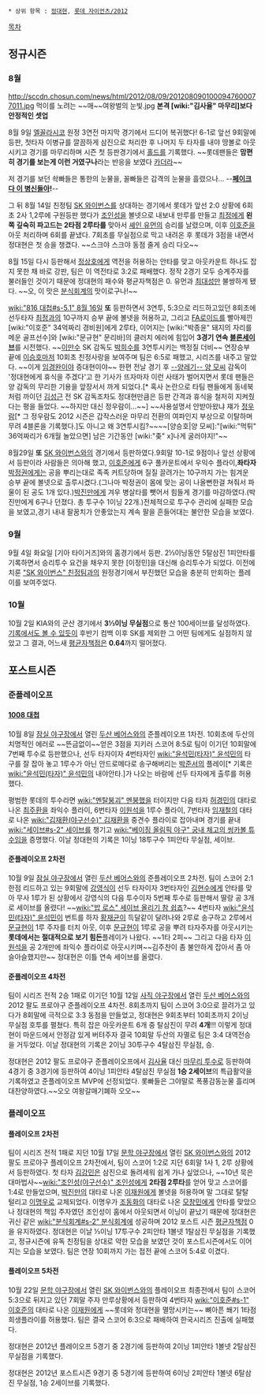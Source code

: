  * 상위 항목 : [[정대현]], [[롯데 자이언츠/2012]]

[[목차]]
== 정규시즌 ==
=== 8월 ===
http://sccdn.chosun.com/news/html/2012/08/09/2012080901000947600077011.jpg
먹이를 노려는 ~~매~~여왕벌의 눈빛.jpg
'''본격 [wiki:"김사율" 마무리]보다 안정적인 셋업'''

8월 9일 [[엘꼴라시코]] 원정 3연전 마지막 경기에서 드디어 복귀했다! 6-1로 앞선 9회말에 등판, 첫타자 이병규를 깔끔하게 삼진으로 처리한 후 나머지 두 타자를 내야 땅볼로 아웃시키고 경기를 마무리하며 시즌 첫 등판경기에서 [[홀드]]를 기록했다. ~~롯데팬들은 '''맘편히 경기를 보는게 이런 거였구나'''라는 반응을 보였다 [[카더라]]~~

저 경기를 보던 솩빠들은 통한의 눈물을, 꼴빠들은 감격의 눈물을 흘렸으나... --'''[[페이크다 이 병신들아]]!'''--

그 뒤 8월 14일 친정팀 [[SK 와이번스]]를 상대하는 경기에서 롯데가 앞선 2:0 상황에 6회초 2사 1,2루에 구원등판 했다가 [[조인성]]을 볼넷으로 내보내 만루를 만들고 [[최정]]에게 '''왼쪽 깊숙히 파고드는 2타점 2루타를''' 맞아서 [[셰인 유먼]]의 승리를 날렸으며, 이후 [[이호준]]을 아웃 처리하며 6회를 끝냈다. 7회초를 무실점으로 막고 내려온 후 롯데가 3점을 내면서 정대현은 첫 승을 챙겼다. ~~스크야 스크야 동점 줄게 승리 다오~~

8월 15일 다시 등판해서 [[정상호]]에게 역전을 허용하는 안타를 맞고 아웃카운트 하나도 잡지 못한 채 바로 강판, 팀은 이 역전타로 3:2로 패배했다. 정작 2경기 모두 승계주자를 불러들인 것이기 때문에 정대현의 패수와 평균자책점은 0. 유먼과 [[최대성]]만 불쌍하게 됐다. ~~오, 이 맛은 [[분식회계]]의 맛이로구나!~~

[[wiki:"816 대첩#s-5.1" 8월 16일]] '''또''' 등판하면서 3연투, 5:3으로 리드하고있던 8회초에 선두타자 [[최정]]과의 10구까지 승부 끝에 볼넷을 허용하고, 그리고 [[FA로이드]]를 빨아제낀 [wiki:"이호준" 34억짜리 경비원]에게 2루타, 이어지는 [wiki:"박종윤" 돼지의 자리를 메운 골프선수]와 [wiki:"문규현" 문리바]의 클러치 에러에 힘입어 '''3경기 연속 [[블론세이브]]'''를 시전했다. ~~[[이만수]] SK 감독도 [[박희수]]를 3연투시키는 백정질 더비~~ 연장승부 끝에 [[이승호]]마저 10회초 친정사랑을 보여주며 팀은 6:5로 패했고, 시리즈를 내주고 말았다. ~~이게 [[임경완]]이야 증대현이야~~ 한편 전날 경기 후 [[양승호|--양레기-- 양 모씨]] 감독이 '정대현에게 휴식을 주겠다'고 한 기사가 뜨자마자 이런 사태가 벌어지면서 롯데 팬들은 양 감독의 무리한 기용을 앞장서서 까게 되었다.[* 혹사 논란으로 타팀 팬들에게 동네북처럼 까이던 [[김성근]] 전 SK 감독조차도 정대현만큼은 등판 간격과 휴식을 철저히 지켜줬다는 평을 들었다. ~~하지만 대신 정우람이…~~] ~~사용설명서 안받아왔냐 쟤가 [[정우람]][* 그 정우람도 2012 시즌은 갑작스러운 마무리 전환의 여파인지 부상으로 이탈하며 무려 4블론을 기록했다.]도 아니고 왜 3연투시킴?~~~~[양승호|양 모씨]:"[wiki:"먹튀" 36억짜리가 6개월 놀았으면] 남은 기간동안 [wiki:"좆" x]나게 굴러야지!"~~

8월29일 '''또''' [[SK 와이번스]]와의 경기에서 등판하였다.9회말 10-1로 9점이나 앞선 상황에서 등판이라 사람들은 의아해 했고, [[이호준]]에게 6구 풀카운트에서 우익수 플라이,'''좌타자''' [[박정권]]에게는 공을 뿌리는대로 족족 커트당하며 질질 끌려가는 10구까지 가는 힘겨운 승부 끝에 볼넷으로 출루시켰다.(그나마 박정권이 몸에 맞는 공이 나올뻔한걸 쳐줘서 파울이 된 공도 1개 있다.)[[박진만]]에게 겨우 병살타를 뺏어서 힘들게 경기를 마감하였다.(박진만에게 6구나 던졌다. 총 투구수 1이닝 22개.)전체적으로 투구수 관리에 실패한 모습을 보였고,경기 내내 팔꿈치가 안좋았는지 계속 팔을 흔들어대는 불안한 모습을 보였다.

=== 9월 ===
9월 4일 화요일 [기아 타이거즈]와의 홈경기에서 등판. 2⅓이닝동안 5탈삼진 1피안타를 기록하면서 승리투수 요건을 채우지 못한 [이정민]을 대신해 승리투수가 되었다. 이전에 치룬 [["SK 와이번스" 친정팀]]과의 원정경기에서 부진했던 모습을 충분히 만회하는 플레이를 보여주었다.

=== 10월 ===
10월 2일 KIA와의 군산 경기에서 '''3⅓이닝 무실점'''으로 통산 100세이브를 달성하였다.
[http://kbodata.news.naver.com/m_anal_player/player_vs.asp?pcode=71801&mtab=3 기록에서도 볼 수 있듯이] 후반기 컴백 이후 SK를 제외한 그 어떤 팀에게도 실점하지 않았고 그 결과, 어느새 [[평균자책점]]은 '''0.64'''까지 떨어졌다.

== 포스트시즌 ==
=== 준플레이오프 ===
==== [[1008 대첩]] ====
10월 8일 [[잠실 야구장]]에서 열린 [[두산 베어스]]와의 준플레이오프 1차전. 10회초에 두산의 치명적인 에러로 ~~뜬금없이~~얻은 3점을 지키러 스코어 8:5로 팀이 이기던 10회말에 7번째 투수로 등판했으나, 선두 타자이자 4번타자인 [[wiki:"윤석민(타자)" 윤석민]]의 타구를 잘 잡아 놓고 1루수가 아닌 안드로메다로 송구해버리는 [[박준서]]의 플레이[* 기록은 [[wiki:"윤석민(타자)" 윤석민]]의 내야안타.]가 나오는 바람에 선두 타자에게 출루를 허용했다.

평범한 롯데의 투수라면 [[wiki:"멘탈붕괴" 멘붕]]했을 터이지만 다음 타자 [[허경민]]의 대타로 나온 [[최주환]]을 좌익수 플라이, 6번타자 [[이원석]]을 1루수 플라이, 7번타자 [[임재철]]의 대타로 나온 [[wiki:"김재환(야구선수)" 김재환]]을 중견수 플라이로 잡아내며 경기를 끝내 [[wiki:"세이브#s-2" 세이브]]를 챙기고 [[wiki:"베이징 올림픽 야구" 궁내 체고의 씽카볼 튜수]]임을 증명했다.
이날 정대현의 기록은 1이닝 18투구수 1피안타 무실점, 세이브.
 
==== 준플레이오프 2차전 ====
10월 9일 [[잠실 야구장]]에서 열린 [[두산 베어스]]와의 준플레이오프 2차전. 팀이 스코어 2:1 한점 리드하고 있는 9회말에 [[강영식]]이 선두 타자이자 3번타자인 [[김현수]]에게 안타를 맞아 무사 1루가 된 상황에서 강영식의 다음 투수이자 5번째 투수로 등판해서 딸랑 공 3개로 세이브를 올렸다! ~~[[wiki:"밥 로스" 세이브 올리기 참 쉽죠]]?~~
4번타자 [[wiki:"윤석민(타자)" 윤석민]]이 번트를 하자 [[황재균]]이 득달같이 달려나와 2루로 송구하고 2루에서 [[문규현]]이 1루 주자를 터치 아웃, 이후 [[문규현]]이 1루로 공을 뿌려 타자주자를 아웃시키는 '''롯데에서는 절대적으로 보기 힘든'''플레이가 나왔다. ~~1타 2피~~
그리고 다음 타자 [[이원석]]을 공 2개만에 좌익수 플라이로 아웃시키며~~김주찬이 좀 불안하게 잡아서 좀 아슬아슬했지만~~ 정대현은 이틀 연속 세이브를 올렸다.

==== 준플레이오프 4차전 ====
팀이 시리즈 전적 2승 1패로 이기던 10월 12일 [[사직 야구장]]에서 열린 [[두산 베어스]]와의 2012 팔도 프로야구 준플레이오프 4차전. 8회초까지 팀이 스코어 3:0으로 끌려가고 있다가 8회말에 극적으로 3:3 동점을 만들었고, 정대현은 9회초부터 10회초까지 2이닝 무실점 호투를 펼쳤다. 특히 잡은 아웃카운트 6개 중 탈삼진이 무려 '''4개'''!!! 이렇게 정대현이 마운드에서 안정감 있게 버텨주자 결국 10회말 두산의 자멸로 팀은 3:4 대역전승을 거두었다.
이날 정대현의 기록은 2이닝 30투구수 4탈삼진 무실점, 승.

정대현은 2012 팔도 프로야구 준플레이오프에서 [[김사율]] 대신 [[마무리 투수]]로 등판하여 4경기 중 3경기에 등판하여 4이닝 1피안타 4탈삼진 무실점 '''1승 2세이브'''의 특급활약을 기록하였고 준플레이오프 MVP에 선정되었다. 롯빠들은 그야말로 폭풍감동눈물 흘리며 대찬양하였다.~~오오 여왕갈매기폐하 오오~~

=== 플레이오프 ===
==== 플레이오프 2차전 ====
팀이 시리즈 전적 1패로 지던 10월 17일 [[문학 야구장]]에서 열린 [[SK 와이번스]]와의 2012 팔도 프로야구 플레이오프 2차전에서, 팀이 스코어 1:2로 지던 6회말 1사 1, 2루 상황에서 등판하였다. 첫 타자 [[김강민]]은 삼진으로 돌려세워 쉽게 가나 싶었으나, ~~10년 묵은 대마법사~~[[wiki:"조인성(야구선수)" 조인성]]에게 '''2타점 2루타'''를 얻어 맞고 스코어를 1:4로 만들었으며, [[박진만]]의 대타로 나온 [[이재원]]에게 볼넷을 허용하며 말 그대로 탈탈 털리고 [[이명우]]로 교체되었다. 이명우가 [[조동화]]의 대타로 나온 [[모창민]]에게 안타를 맞았으나 정대현의 책임 주자였던 조인성이 홈에서 아웃되면서 이닝이 끝났기 때문에 정대현은 귀신 같은 [[wiki:"분식회계#s-2" 분식회계]]에 성공하며 2012 포스트 시즌 [[평균자책점]] 0을 유지하였다. 
정대현은 이날 ⅓이닝 17투구수 2피안타 1볼넷 1탈삼진 무실점을 기록했고, 정규시즌에 유독 친정팀을 상대로 약한 모습을 보였던 것이 포스트시즌에서도 이어지는 모습을 보였다. 팀은 연장 10회까지 가는 접전 끝에 스코어 5:4로 이겼다.

==== 플레이오프 5차전 ====
10월 22일 [[문학 야구장]]에서 열린 [[SK 와이번스]]와의 플레이오프 최종전에서 팀이 스코어 5:3으로 뒤지고 있던 7회말 주자 만루상황에서 등판하여 4번타자 [[wiki:"이호준#s-1" 이호준]]의 대타로 나온 [[이재원]]에게 ~~롯데와 정대현을 멸망시키는~~ 뼈아픈 쐐기 1타점 희생플라이를 허용했다. 팀은 결국 스코어 6:3으로 패배하여 한국시리즈 진출에 실패했다.

정대현은 2012년 플레이오프 5경기 중 2경기에 등판하여 2이닝 1피안타 1볼넷 2탈삼진 무실점을 기록했다.

정대현은 2012년 포스트시즌 9경기 중 5경기에 등판하여 6이닝 2피안타 1볼넷 6탈삼진 무실점, 1승 2세이브를 기록했다.
